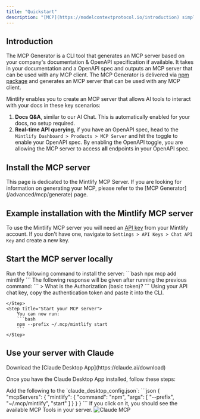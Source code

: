 ```yaml
---
title: "Quickstart"
description: "[MCP](https://modelcontextprotocol.io/introduction) simplifies how you provide tools to LLMs"
---
```


## Introduction

The MCP Generator is a CLI tool that generates an MCP server based on your company's documentation & OpenAPI specification if available. It takes in your documentation and a OpenAPI spec and outputs an MCP server that can be used with any MCP client. The MCP Generator is delivered via [npm package](https://www.npmjs.com/package/mcp) and generates an MCP server that can be used with any MCP client.

Mintlify enables you to create an MCP server that allows AI tools to interact with your docs in these key scenarios:

1. **Docs Q&A**, similar to our AI Chat. This is automatically enabled for your docs, no setup required.
2. **Real-time API querying**, if you have an OpenAPI spec, head to the `Mintlify Dashboard > Products > MCP Server` and hit the toggle to enable your OpenAPI spec.
   <Note>
     By enabling the OpenAPI toggle, you are allowing the MCP server to access
     **all** endpoints in your OpenAPI spec.
   </Note>

## Install the MCP server

<Tip>
    This page is dedicated to the Mintlify MCP Server. If you are looking for information on generating your MCP, please refer to the [MCP Generator](/advanced/mcp/generate) page.
</Tip>

## Example installation with the Mintlify MCP server

To use the Mintlify MCP server you will need an [API key](https://mintlify.com/docs/advanced/rest-api/overview#authentication) from your Mintlify account. If you don't have one, navigate to `Settings > API Keys > Chat API Key` and create a new key.

## Start the MCP server locally

<Steps>
    <Step title="Install the server through the CLI">
        Run the following command to install the server:
        ```bash
        npx mcp add mintlify
        ```
    </Step>
    <Step title="Add the authentication token">
        The following response will be given after running the previous command:
        ```
        > What is the Authorization (basic token)?
        ```
        Using your API chat key, copy the authentication token and paste it into the CLI.
        
    </Step>
    <Step title="Start your MCP server">
        You can now run:
        ```bash
        npm --prefix ~/.mcp/mintlify start
        ```
    </Step>
</Steps>

## Use your server with Claude

<Note>
    Download the [Claude Desktop App](https://claude.ai/download)
</Note>

Once you have the Claude Desktop App installed, follow these steps:

<Steps>
    <Step title="Navigate to the Settings > Developer" />
    <Step title="Click on Edit Config">
       Add the following to the `claude_desktop_config.json`: 
       ```json 
       {
        "mcpServers": {
            "mintlify": {
                "command": "npm",
                "args": [
                    "--prefix",
                    "~/.mcp/mintlify",
                    "start"
                ]
            }
        }
       }
       ```
    </Step>
    <Step title="If you see the hammer icon, you're all set!">
        If you click on it, you should see the available MCP Tools in your server.
        <Frame>
            <img src="/images/mcp-with-claude.png" alt="Claude MCP" />
        </Frame>
    </Step>
</Steps>


